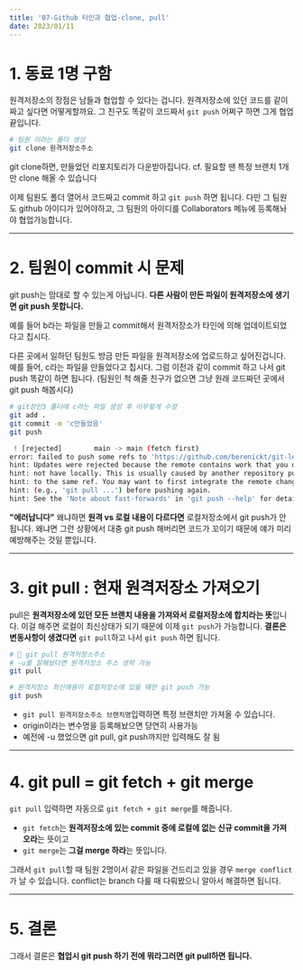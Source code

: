 ```yaml
---
title: '07-Github 타인과 협업-clone, pull'
date: 2023/01/11
---
```


# 1. 동료 1명 구함

원격저장소의 장점은 남들과 협업할 수 있다는 겁니다. 원격저장소에 있던 코드를 같이 짜고 싶다면 어떻게할까요.
그 친구도 똑같이 코드짜서 `git push` 어쩌구 하면 그게 협업 끝입니다.

```bash
# 팀원 이라는 폴더 생성
git clone 원격저장소주소
```

git clone하면, 만들었던 리포지토리가 다운받아집니다.
cf. 필요할 땐 특정 브랜치 1개만 clone 해올 수 있습니다

이제 팀원도 폴더 열어서 코드짜고 commit 하고 `git push` 하면 됩니다.
다만 그 팀원도 github 아이디가 있어야하고, 그 팀원의 아이디를 Collaborators 메뉴에 등록해놔야 협업가능합니다.

---

# 2. 팀원이 commit 시 문제

git push는 맘대로 할 수 있는게 아닙니다. **다른 사람이 만든 파일이 원격저장소에 생기면 git push 못합니다.**

예를 들어 b라는 파일을 만들고 commit해서 원격저장소가 타인에 의해 업데이트되었다고 칩시다.

다른 곳에서 일하던 팀원도 방금 만든 파일을 원격저장소에 업로드하고 싶어진겁니다.
예를 들어, c라는 파일을 만들었다고 칩시다. 그럼 이전과 같이 commit 하고 나서 git push 똑같이 하면 됩니다.
(팀원인 척 해줄 친구가 없으면 그냥 원래 코드짜던 곳에서 git push 해봅시다)

```bash
# git장인3 폴더에 c라는 파일 생성 후 아무렇게 수정
git add .
git commit -m 'c만들었음'
git push

 ! [rejected]        main -> main (fetch first)
error: failed to push some refs to 'https://github.com/berenickt/git-lesson.git'
hint: Updates were rejected because the remote contains work that you do
hint: not have locally. This is usually caused by another repository pushing
hint: to the same ref. You may want to first integrate the remote changes
hint: (e.g., 'git pull ...') before pushing again.
hint: See the 'Note about fast-forwards' in 'git push --help' for details.
```

**"에러납니다"** 왜냐하면 **원격 vs 로컬 내용이 다르다면** 로컬저장소에서 git push가 안됩니다.
왜냐면 그런 상황에서 대충 git push 해버리면 코드가 꼬이기 때문에 얘가 미리 예방해주는 것일 뿐입니다.

---

# 3. git pull : 현재 원격저장소 가져오기

pull은 **원격저장소에 있던 모든 브랜치 내용을 가져와서 로컬저장소에 합치라는 뜻**입니다.
이걸 해주면 로컬이 최신상태가 되기 때문에 이제 `git push`가 가능합니다.
**결론은 변동사항이 생겼다면** `git pull`하고 나서 `git push` 하면 됩니다.

```bash
# 📝 git pull 원격저장소주소
# -u를 잘해놨다면 원격저장소 주소 생략 가능
git pull

# 원격저장소 최신애용이 로컬저장소에 있을 떄만 git push 가능
git push
```

- `git pull 원격저장소주소 브랜치명`입력하면 특정 브랜치만 가져올 수 있습니다.
- origin이라는 변수명을 등록해놨으면 당연히 사용가능
- 예전에 -u 했었으면 git pull, git push까지만 입력해도 잘 됨

---

# 4. git pull = git fetch + git merge

`git pull` 입력하면 자동으로 `git fetch + git merge`를 해줍니다.

- `git fetch`는 **원격저장소에 있는 commit 중에 로컬에 없는 신규 commit을 가져오라**는 뜻이고
- `git merge`는 **그걸 merge 하라**는 뜻입니다.

그래서 `git pull`할 때 팀원 2명이서 같은 파일을 건드리고 있을 경우 `merge conflict`가 날 수 있습니다.
conflict는 branch 다룰 때 다뤄봤으니 알아서 해결하면 됩니다.

---

# 5. 결론

그래서 결론은 **협업시 git push 하기 전에 뭐라그러면 git pull하면 됩니다.**
